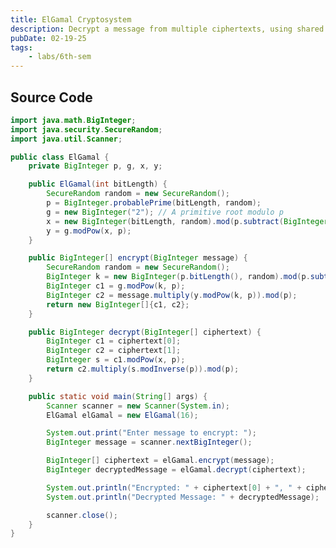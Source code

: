```yaml
---
title: ElGamal Cryptosystem
description: Decrypt a message from multiple ciphertexts, using shared secrets.
pubDate: 02-19-25
tags: 
	- labs/6th-sem
---
```


## Source Code

```java
import java.math.BigInteger;
import java.security.SecureRandom;
import java.util.Scanner;

public class ElGamal {
    private BigInteger p, g, x, y;

    public ElGamal(int bitLength) {
        SecureRandom random = new SecureRandom();
        p = BigInteger.probablePrime(bitLength, random);
        g = new BigInteger("2"); // A primitive root modulo p
        x = new BigInteger(bitLength, random).mod(p.subtract(BigInteger.ONE));
        y = g.modPow(x, p);
    }

    public BigInteger[] encrypt(BigInteger message) {
        SecureRandom random = new SecureRandom();
        BigInteger k = new BigInteger(p.bitLength(), random).mod(p.subtract(BigInteger.ONE));
        BigInteger c1 = g.modPow(k, p);
        BigInteger c2 = message.multiply(y.modPow(k, p)).mod(p);
        return new BigInteger[]{c1, c2};
    }

    public BigInteger decrypt(BigInteger[] ciphertext) {
        BigInteger c1 = ciphertext[0];
        BigInteger c2 = ciphertext[1];
        BigInteger s = c1.modPow(x, p);
        return c2.multiply(s.modInverse(p)).mod(p);
    }

    public static void main(String[] args) {
        Scanner scanner = new Scanner(System.in);
        ElGamal elGamal = new ElGamal(16);

        System.out.print("Enter message to encrypt: ");
        BigInteger message = scanner.nextBigInteger();

        BigInteger[] ciphertext = elGamal.encrypt(message);
        BigInteger decryptedMessage = elGamal.decrypt(ciphertext);

        System.out.println("Encrypted: " + ciphertext[0] + ", " + ciphertext[1]);
        System.out.println("Decrypted Message: " + decryptedMessage);

        scanner.close();
    }
}
```
